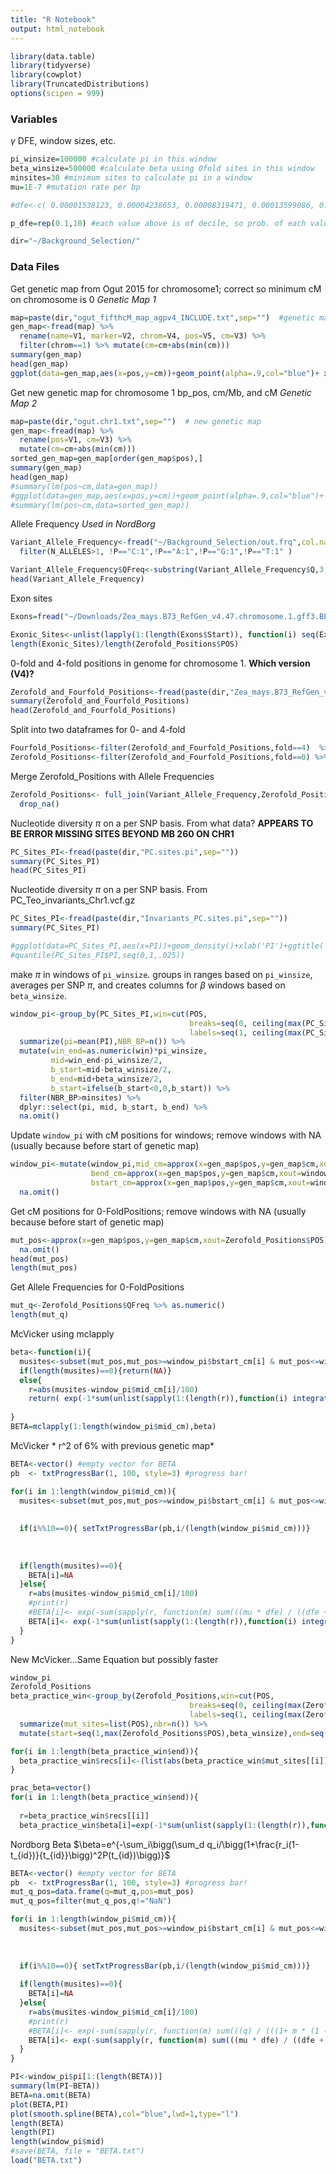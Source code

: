 ```yaml
---
title: "R Notebook"
output: html_notebook
---
```


```r
library(data.table)
library(tidyverse)
library(cowplot)
library(TruncatedDistributions)
options(scipen = 999)
```

### Variables
$\gamma$ DFE, window sizes, etc.
```r
pi_winsize=100000 #calculate pi in this window
beta_winsize=500000 #calculate beta using 0fold sites in this window
minsites=30 #minimum sites to calculate pi in a window
mu=1E-7 #mutation rate per bp

#dfe<-c( 0.00001538123, 0.00004238653, 0.00008319471, 0.00013599086, 0.00020084897, 0.00029116950, 0.00041191076, 0.00058272152, 0.00090246186, 0.00541460267) #bad estimate from gama_bobama.Rmd and Silas's polyDFE runs

p_dfe=rep(0.1,10) #each value above is of decile, so prob. of each value is 0.1

dir="~/Background_Selection/"
```

### Data Files

Get genetic map from Ogut 2015 for chromosome1; correct so minimum cM on chromosome is 0 *Genetic Map 1*
```r

map=paste(dir,"ogut_fifthcM_map_agpv4_INCLUDE.txt",sep="")  #genetic map
gen_map<-fread(map) %>%
  rename(name=V1, marker=V2, chrom=V4, pos=V5, cm=V3) %>% 
  filter(chrom==1) %>% mutate(cm=cm+abs(min(cm)))
summary(gen_map)
head(gen_map)
ggplot(data=gen_map,aes(x=pos,y=cm))+geom_point(alpha=.9,col="blue")+ xlab('BP Position') +ylab('Centimorgans')+ggtitle('BP vs CM Chromosome 1')
```

Get new genetic map for chromosome 1 bp_pos, cm/Mb, and cM *Genetic Map 2*
```r
map=paste(dir,"ogut.chr1.txt",sep="")  # new genetic map
gen_map<-fread(map) %>%
  rename(pos=V1, cm=V3) %>% 
  mutate(cm=cm+abs(min(cm)))
sorted_gen_map=gen_map[order(gen_map$pos),]
summary(gen_map)
head(gen_map)
#summary(lm(pos~cm,data=gen_map))
#ggplot(data=gen_map,aes(x=pos,y=cm))+geom_point(alpha=.9,col="blue")+ xlab('BP Position') +ylab('Centimorgans')+ggtitle('BP vs CM Chromosome 1')
#summary(lm(pos~cm,data=sorted_gen_map))
```

Allele Frequency *Used in NordBorg*
```r
Variant_Allele_Frequency<-fread("~/Background_Selection/out.frq",col.names =c("CHROM", "POS", "N_ALLELES","N_CHR","P","Q"),fill=TRUE) %>%
  filter(N_ALLELES>1, !P=="C:1",!P=="A:1",!P=="G:1",!P=="T:1" )

Variant_Allele_Frequency$QFreq<-substring(Variant_Allele_Frequency$Q,3,11)
head(Variant_Allele_Frequency)
```

Exon sites
```r
Exons=fread("~/Downloads/Zea_mays.B73_RefGen_v4.47.chromosome.1.gff3.BED") %>% filter(V8=="exon") %>% select(V2,V3,V8) %>% rename("Start"=V2,"End"=V3,"Label"=V8)

Exonic_Sites<-unlist(lapply(1:(length(Exons$Start)), function(i) seq(Exons$Start[i],Exons$End[i])))
length(Exonic_Sites)/length(Zerofold_Positions$POS)
```



0-fold and 4-fold positions in genome for chromosome 1. **Which version (V4)?**
```r
Zerofold_and_Fourfold_Positions<-fread(paste(dir,"Zea_mays.B73_RefGen_v4.dna.toplevel.fa.fold",sep="")) #%>% filter(fold==0|fold==4,chrom=="1")
summary(Zerofold_and_Fourfold_Positions)
head(Zerofold_and_Fourfold_Positions)
```



Split into two dataframes for 0- and 4-fold
```r
Fourfold_Positions<-filter(Zerofold_and_Fourfold_Positions,fold==4)  %>% rename(POS=pos)
Zerofold_Positions<-filter(Zerofold_and_Fourfold_Positions,fold==0) %>% rename(POS=pos)
```

Merge Zerofold_Positions with Allele Frequencies
```r
Zerofold_Positions<- full_join(Variant_Allele_Frequency,Zerofold_Positions) %>%
  drop_na()
```

Nucleotide diversity $\pi$ on a per SNP basis. From what data? **APPEARS TO BE ERROR MISSING SITES BEYOND MB 260 ON CHR1**
```r
PC_Sites_PI<-fread(paste(dir,"PC.sites.pi",sep="")) 
summary(PC_Sites_PI)
head(PC_Sites_PI)
```
Nucleotide diversity $\pi$ on a per SNP basis. From PC_Teo_invariants_Chr1.vcf.gz

```r
PC_Sites_PI<-fread(paste(dir,"Invariants_PC.sites.pi",sep=""))
summary(PC_Sites_PI)

#ggplot(data=PC_Sites_PI,aes(x=PI))+geom_density()+xlab('PI')+ggtitle('Teo Invariants PI') 
#quantile(PC_Sites_PI$PI,seq(0,1,.025))
```


make $\pi$ in windows of `pi_winsize`. groups in ranges based on `pi_winsize`, averages per SNP $\pi$, and creates columns for $\beta$ windows based on `beta_winsize`.
```r
window_pi<-group_by(PC_Sites_PI,win=cut(POS, 
                                        breaks=seq(0, ceiling(max(PC_Sites_PI$POS)/pi_winsize)*pi_winsize, by=pi_winsize),
                                        labels=seq(1, ceiling(max(PC_Sites_PI$POS)/pi_winsize)*pi_winsize, by=pi_winsize))) %>%
  summarize(pi=mean(PI),NBR_BP=n()) %>% 
  mutate(win_end=as.numeric(win)*pi_winsize,
         mid=win_end-pi_winsize/2,
         b_start=mid-beta_winsize/2,
         b_end=mid+beta_winsize/2,
         b_start=ifelse(b_start<0,0,b_start)) %>%
  filter(NBR_BP>minsites) %>%
  dplyr::select(pi, mid, b_start, b_end) %>%
  na.omit()
```

Update `window_pi` with cM positions for windows; remove windows with NA (usually because before start of genetic map)
```r
window_pi<-mutate(window_pi,mid_cm=approx(x=gen_map$pos,y=gen_map$cm,xout=window_pi$mid)$y,
                  bend_cm=approx(x=gen_map$pos,y=gen_map$cm,xout=window_pi$b_end)$y,
                  bstart_cm=approx(x=gen_map$pos,y=gen_map$cm,xout=window_pi$b_start)$y) %>% 
  na.omit()
```

Get cM positions for 0-FoldPositions; remove windows with NA (usually because before start of genetic map)
```r
mut_pos<-approx(x=gen_map$pos,y=gen_map$cm,xout=Zerofold_Positions$POS)$y %>% 
  na.omit()
head(mut_pos)
length(mut_pos)
```

Get Allele Frequencies for 0-FoldPositions
```r
mut_q<-Zerofold_Positions$QFreq %>% as.numeric()
length(mut_q)
```

McVicker using mclapply
```r
beta<-function(i){
  musites<-subset(mut_pos,mut_pos>=window_pi$bstart_cm[i] & mut_pos<=window_pi$bend_cm[i])/100
  if(length(musites)==0){return(NA)}
  else{
    r=abs(musites-window_pi$mid_cm[i]/100)
    return( exp(-1*sum(unlist(sapply(1:(length(r)),function(i) integrate(function(x){mu*dtexp(x,a=1E-5,b=1,rate=1000)/(x*(1+(1-x)*r[i]/x)^2)},0.001,1))[1,]))) ) }
  
}
BETA=mclapply(1:length(window_pi$mid_cm),beta)
```





McVicker  * r^2 of 6% with previous genetic map*
```r
BETA<-vector() #empty vector for BETA
pb  <- txtProgressBar(1, 100, style=3) #progress bar!

for(i in 1:length(window_pi$mid_cm)){ 
  musites<-subset(mut_pos,mut_pos>=window_pi$bstart_cm[i] & mut_pos<=window_pi$bend_cm[i])/100 #subsetting 0-fold sites in our window, changing to Morgans
  
  
  if(i%%10==0){ setTxtProgressBar(pb,i/(length(window_pi$mid_cm)))}
  
  
  
  if(length(musites)==0){
    BETA[i]=NA
  }else{
    r=abs(musites-window_pi$mid_cm[i]/100)
    #print(r)
    #BETA[i]<- exp(-sum(sapply(r, function(m) sum(((mu * dfe) / ((dfe + m * (1 - dfe))^2)) * p_dfe)))) 
    BETA[i]<- exp(-1*sum(unlist(sapply(1:(length(r)),function(i) integrate(function(x){mu*dtexp(x,a=1E-5,b=1,rate=1000)/(x*(1+(1-x)*r[i]/x)^2)},0.001,1))[1,])))
  }
}
```
New McVicker...Same Equation but possibly faster
```r
window_pi
Zerofold_Positions
beta_practice_win<-group_by(Zerofold_Positions,win=cut(POS, 
                                        breaks=seq(0, ceiling(max(Zerofold_Positions$POS)/beta_winsize)*beta_winsize, by=beta_winsize),
                                        labels=seq(1, ceiling(max(Zerofold_Positions$POS)/beta_winsize)*beta_winsize, by=beta_winsize))) %>%
  summarize(mut_sites=list(POS),nbr=n()) %>%
  mutate(start=seq(1,max(Zerofold_Positions$POS),beta_winsize),end=seq(beta_winsize,max(Zerofold_Positions$POS)+beta_winsize,beta_winsize),mid=((start+end)/2))

for(i in 1:length(beta_practice_win$end)){ 
  beta_practice_win$recs[i]<-(list(abs(beta_practice_win$mut_sites[[i]] - beta_practice_win$mid[i])))
}

prac_beta=vector()
for(i in 1:length(beta_practice_win$end)){ 
  
  r=beta_practice_win$recs[[i]]
  beta_practice_win$beta[i]=exp(-1*sum(unlist(sapply(1:(length(r)),function(i) integrate(function(x){mu*dtexp(x,a=1E-5,b=1,rate=1000)/(x*(1+(1-x)*r[i]/x)^2)},0.001,1))[1,]))) }
```




Nordborg Beta $\beta=e^{-\sum_i\bigg(\sum_d q_i/\bigg(1+\frac{r_i(1-t_{id})}{t_{id}}\bigg)^2P(t_{id})\bigg)}$
```r
BETA<-vector() #empty vector for BETA
pb  <- txtProgressBar(1, 100, style=3) #progress bar!
mut_q_pos=data.frame(q=mut_q,pos=mut_pos)
mut_q_pos=filter(mut_q_pos,q!="NaN")

for(i in 1:length(window_pi$mid_cm)){ 
  musites<-subset(mut_pos,mut_pos>=window_pi$bstart_cm[i] & mut_pos<=window_pi$bend_cm[i])/100 #subsetting 0-fold sites in our window, changing to Morgans
  
  
  
  if(i%%10==0){ setTxtProgressBar(pb,i/(length(window_pi$mid_cm)))}
  
  if(length(musites)==0){
    BETA[i]=NA
  }else{
    r=abs(musites-window_pi$mid_cm[i]/100)
    #print(r)
    #BETA[i]<- exp(-sum(sapply(r, function(m) sum(((q) / (((1+ m * (1 - dfe))^2)) * p_dfe)))) 
    BETA[i]<- exp(-sum(sapply(r, function(m) sum(((mu * dfe) / ((dfe + m * (1 - dfe))^2)) * p_dfe)))) 
  }
}
```


```r
PI<-window_pi$pi[1:(length(BETA))]
summary(lm(PI~BETA))
BETA=na.omit(BETA)
plot(BETA,PI)
plot(smooth.spline(BETA),col="blue",lwd=1,type="l")
length(BETA)
length(PI)
length(window_pi$mid)
#save(BETA, file = "BETA.txt")
load("BETA.txt")
```





